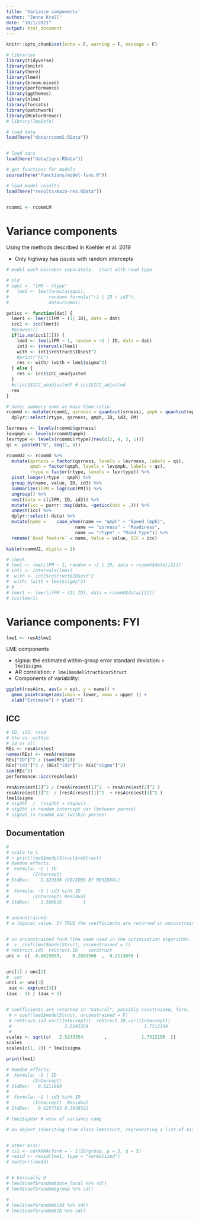 ```yaml
---
title: 'Variance components'
author: "Jenna Krall"
date: "10/1/2021"
output: html_document
---
```


```r
knitr::opts_chunk$set(echo = F, warning = F, message = F)
```

```r
# libraries
library(tidyverse)
library(knitr)
library(here)
library(lme4)
library(broom.mixed)
library(performance)
library(ggthemes)
library(nlme)
library(forcats)
library(patchwork)
library(RColorBrewer)
# library(lmeInfo)

```


```r
# load data
load(here("data/rcomm2.RData"))


# load iqrs
load(here("data/iqrs.RData"))

# get functions for models
source(here("functions/model-funs.R"))

# load model results
load(here("results/main-res.RData"))


rcomm1 <- rcommLM

```



# Variance components

Using the methods described in Koehler et al. 2019

- Only highway has issues with random intercepts

```r
# model each microenv separately.  start with road type

# old
# eqn1 <- "lPM ~ rtype"
#   lme1 <- lme(formula(eqn1),
#               random= formula("~1 | ID / id3"),
#               data=rcomm1)

geticc <- function(dat) {
  lmer1 <- lmer(ilPM ~ (1| ID), data = dat)
  icc1 <- icc(lmer1)
  #browser()
  if(is.na(icc1[1])) {
    lme1 <- lme(ilPM ~ 1, random = ~1 | ID, data = dat)
    int1 <- intervals(lme1)
    with <- int1$reStruct$ID$est^2 
    #print("hi")
    res <- with/ (with + lme1$sigma^2)
  } else {
    res <- icc1$ICC_unadjusted
  }
  #c(icc1$ICC_unadjusted) # icc1$ICC_adjusted
  res
}

# note: summary same as mass-time-ratio
rcommU <- mutate(rcomm1, qsrness = quantcut(srness), qmph = quantcut(mph)) %>%
  dplyr::select(rtype, qsrness, qmph, ID, id3, PM) 

levrness <- levels(rcommU$qsrness)
levqmph <- levels(rcommU$qmph)
levrtype <- levels(rcommU$rtype)[rev(c(2, 4, 3, 1))]
qs <- paste0("Q", seq(1, 4))

rcommU2 <- rcommU %>%
  mutate(qsrness = factor(qsrness, levels = levrness, labels = qs),
         qmph = factor(qmph, levels = levqmph, labels = qs),
         rtype = factor(rtype, levels = levrtype)) %>%
  pivot_longer(rtype : qmph) %>%
  group_by(name, value, ID, id3) %>%
  summarize(ilPM = log(sum(PM))) %>%
  ungroup() %>%
  nest(data = c(ilPM, ID, id3)) %>%
  mutate(icc = purrr::map(data, ~geticc(dat = .))) %>%
  unnest(icc) %>%
  dplyr::select(-data) %>%
  mutate(name =    case_when(name == "qmph" ~ "Speed (mph)",
                          name == "qsrness" ~ "Roadiness",
                          name == "rtype" ~ "Road type")) %>%
  rename(`Road feature` = name, Value = value, ICC = icc)

kable(rcommU2, digits = 2)

# check
# lme1 <- lme(ilPM ~ 1, random = ~1 | ID, data = rcommU$data[[2]])
# int1 <- intervals(lme1)
#  with <- int1$reStruct$ID$est^2 
#  with/ (with + lme1$sigma^2)
# # 
# lmer1 <- lmer(ilPM ~ (1| ID), data = rcommU$data[[2]])
# icc(lmer1)
```








# Variance components: FYI





```r
lme1 <- resA$lme1
```


LME components

- sigma: the estimated within-group error standard deviation: `r lme1$sigma`
- AR correlation: `r lme1$modelStruct$corStruct`
- Components of variability:

```r

ggplot(resA$re, aes(x = est, y = name)) + 
  geom_pointrange(aes(xmin = lower, xmax = upper )) +
  xlab("Estimate") + ylab("")

```


## ICC

```r
# ID, id3, rand
# btw vs. within
# id vs all
REs <- resA$re$est
names(REs) <- resA$re$name
REs["ID"]^2 / (sum(REs^2))
REs["id3"]^2 / (REs["id3"]^2+ REs["sigma"]^2)
sum(REs^2)
performance::icc(resA$lme1)

resA$re$est[1]^2 / (resA$re$est[1]^2  + resA$re$est[2]^2 )
resA$re$est[1]^2  / (resA$re$est[1]^2  + resA$re$est[3]^2 )
lme1$sigma 
# sig2bt  /  (sig2bt + sig2wi)
# sig2bt is random intercept var (between person)
# sig2wi is random var (within person)
```

## Documentation
```r

#
# scale to 1
# > print(lme1$modelStruct$reStruct)
# Random effects:
#  Formula: ~1 | ID
#         (Intercept)
# StdDev:    1.323336 (DIVIDED BY RESIDUAL)
# 
#  Formula: ~1 | id3 %in% ID
#         (Intercept) Residual
# StdDev:    1.588816        1


# unconstrained: 	
# a logical value. If TRUE the coefficients are returned in unconstrained form (the same used in the optimization algorithm). If FALSE the coefficients are returned in "natural", possibly constrained, form. Defaults to TRUE.


# in unconstrained form (the same used in the optimization algorithm).
#  >  coef(lme1$modelStruct, unconstrained = T)
# reStruct.id3  reStruct.ID    corStruct 
unc <- c(  0.4629889,    0.2801560  ,  0.2113650 )


unc[1] / unc[2]
#  cor
unc1 <- unc[3]
 aux <- exp(unc[3])
(aux - 1) / (aux + 1)


# coefficients are returned in "natural", possibly constrained, form.
 # > coef(lme1$modelStruct, unconstrained = F)
 # reStruct.id3.var((Intercept))  reStruct.ID.var((Intercept))                 corStruct.Phi 
 #                    2.5243354                     1.7512190                     0.1052908 
 # 
scales <- sqrt(c(   2.5243354        ,             1.7512190  ))
scales
scales[c(1, 2)] * lme1$sigma

print(lme1)

# Random effects:
#  Formula: ~1 | ID
#         (Intercept)
# StdDev:   0.5211989
# 
#  Formula: ~1 | id3 %in% ID
#         (Intercept)  Residual
# StdDev:   0.6257585 0.3938522
```



```r
# lme1$apVar # vcov of variance comp

# an object inheriting from class lmeStruct, representing a list of mixed-effects model components, such as reStruct, corStruct, and varFunc objects.


# other misc:
# cs1 <- corARMA(form = ~ 1|ID/group, p = 5, q = 5)
# resid <- resid(lme1, type = "normalized")
# VarCorr(lme1d)


# # basically 0
# lme2$coef$random$date_local %>% sd()
# lme3$coef$random$group %>% sd()

# 
# lme1$coef$random$id3 %>% sd()
# lme1$coef$random$ID %>% sd()
```         




    


